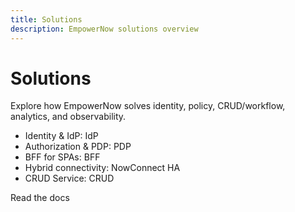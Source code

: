 ```yaml
---
title: Solutions
description: EmpowerNow solutions overview
---
```



# Solutions

Explore how EmpowerNow solves identity, policy, CRUD/workflow, analytics, and observability.

- Identity & IdP: <Link to="/docs/services/idp/">IdP</Link>
- Authorization & PDP: <Link to="/docs/services/pdp/backend">PDP</Link>
- BFF for SPAs: <Link to="/docs/services/bff/explanation/executive-overview">BFF</Link>
- Hybrid connectivity: <Link to="/docs/services/nowconnect/explanation/ha-v2-architecture">NowConnect HA</Link>
- CRUD Service: <Link to="/docs/services/crud-service/">CRUD</Link>

<div style={{marginTop:'16px'}}>
  <Link className="button button--primary" to="/docs/intro">Read the docs</Link>
</div>


